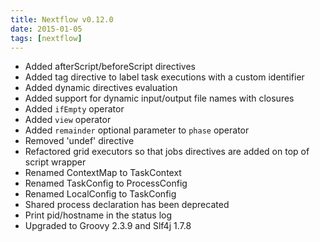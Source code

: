 ```yaml
---
title: Nextflow v0.12.0
date: 2015-01-05
tags: [nextflow]
---
```


- Added afterScript/beforeScript directives
- Added tag directive to label task executions with a custom identifier
- Added dynamic directives evaluation
- Added support for dynamic input/output file names with closures
- Added `ifEmpty` operator
- Added `view` operator
- Added `remainder` optional parameter to `phase` operator
- Removed 'undef' directive
- Refactored grid executors so that jobs directives are added on top of script wrapper
- Renamed ContextMap to TaskContext
- Renamed TaskConfig to ProcessConfig
- Renamed LocalConfig to TaskConfig
- Shared process declaration has been deprecated
- Print pid/hostname in the status log
- Upgraded to Groovy 2.3.9 and Slf4j 1.7.8
